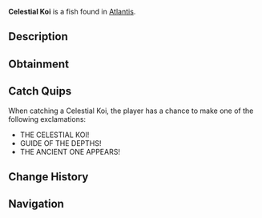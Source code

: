 {{FishInfobox
|image          = Celestial Koi.png
|rarity         = Mythical
|sea            = First Sea
|location       = [[Atlantis]]
|sublocation    = 
|sources        = Fishing Rod
|radar_location = 
|xp             = 3000
|weather        = Rain
|time           = Night
|season         = Winter
|bait           = Truffle Worm
|base_weight    = 1000
|base_value     = 8000
|weight_range   = 500
|base_chance    = 0.1
|base_resil     = 10
}}
'''Celestial Koi''' is a {{Rarity|Mythical}} fish found in [[Atlantis]].

== Description ==
{{Description|A Celestial koi fish that ancient texts claim once guided lost souls through the depths. Its scales shine with otherworldly light, and its presence causes the surrounding waters to swirl with magical energy.|Bestiary Entry}}

== Obtainment ==
{{Description|Sunken's Depth Pool|Bestiary Hint}}
{{Fish Availability|
Atlantis/Sunken Depths
|top_rods      = 
Leviathan's Fang Rod\56613.49\247582.87;
Free Spirit Rod\45801.64\233274.7;
Trident Rod\44793.29\228139.03;
Great Rod of Oscar\41553.37\131758.62;
Ethereal Prism Rod\39473.3\139851.34;
Resourceful Rod\30351.11\113858.32;
Destiny Rod\31572.63\121418.79;
No-Life Rod\38321.39\168611.42;
Seraphic Rod\37941.21\145707.1;
Rod Of The Forgotten Fang\35340.62\140523.19;
Rod Of The Zenith\33613.21\125972.37;
Astralhook Rod\39405.51\139788.27;
Challenger's Rod\34131.77\139363.21;
Rod Of The Depths\31517.38\123057.03;
Rod Of The Exalted One\31239.55\122835.3;
Zeus Rod\30754.86\128504.17;
Verdant Shear Rod\30076.92\128326.9;
Blazebringer Rod\29247.24\122727.88;
Depthseeker Rod\27831.25\122350.42;
Avalanche Rod\24960.39\109476.83;
Volcanic Rod\23959.85\101450.66;
Steady Rod\7934.68\38949.13
|recommended   = Trident Rod
}}

== Catch Quips ==
When catching a Celestial Koi, the player has a chance to make one of the following exclamations:
* THE CELESTIAL KOI!
* GUIDE OF THE DEPTHS!
* THE ANCIENT ONE APPEARS!

== Change History ==
{{Change History|{{subst:Current Version}}}}

== Navigation ==
{{Fish Navbox|Atlantis}}